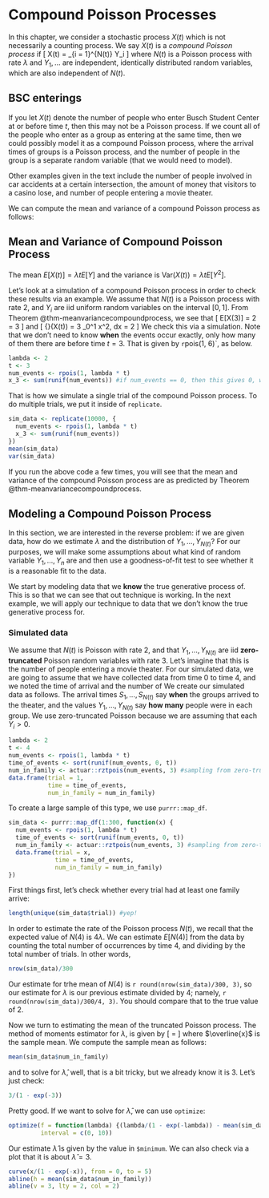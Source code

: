 # Compound Poisson Processes {#chap-cpp}

In this chapter, we consider a stochastic process $X(t)$ which is not necessarily a counting process. We say $X(t)$ is a *compound Poisson process* if 
\[
X(t) = \sum_{i = 1}^{N(t)} Y_i
\]
where $N(t)$ is a Poisson process with rate $\lambda$ and $Y_1, \ldots$ are independent, identically distributed random variables, which are also independent of $N(t)$.

::: {#exm-compoundprocess1}

## BSC enterings

If you let $X(t)$ denote the number of people who enter Busch Student Center at or before time $t$, then this may not be a Poisson process. If we count all of the people who enter as a group as entering at the same time, then we could possibly model it as a compound Poisson process, where the arrival times of groups is a Poisson process, and the number of people in the group is a separate random variable (that we would need to model).

:::

Other examples given in the text include the number of people involved in car accidents at a certain intersection, the amount of money that visitors to a casino lose, and number of people entering a movie theater. 

We can compute the mean and variance of a compound Poisson process as follows:

::: {#thm-meanvariancecompoundprocess}

## Mean and Variance of Compound Poisson Process

The mean $E[X(t)] = \lambda t E[Y]$ and the variance is ${\mathrm{Var}}(X(t)) = \lambda t E[Y^2]$.
:::

Let's look at a simulation of a compound Poisson process in order to check these results via an example. We assume that $N(t)$ is a Poisson process with rate 2, and $Y_i$ are iid uniform random variables on the interval $[0, 1]$. From Theorem @thm-meanvariancecompoundprocess, we see that 
\[
E[X(3)] = 2 \times 3 \times \frac 12 = 3
\]
and 
\[
{\mathrm{Var}}(X(t)) = 3 \times 2 \times \int_0^1 x^2\, dx = 2
\]
We check this via a simulation. Note that we don't need to know **when** the events occur exactly, only how many of them there are before time $t = 3$. That is given by `r`pois(1, 6)`, as below. 

```r
lambda <- 2
t <- 3
num_events <- rpois(1, lambda * t)
x_3 <- sum(runif(num_events)) #if num_events == 0, then this gives 0, which is what we want
```

That is how we simulate a single trial of the compound Poisson process. To do multiple trials, we put it inside of `replicate`.

```r
sim_data <- replicate(10000, {
  num_events <- rpois(1, lambda * t)
  x_3 <- sum(runif(num_events)) 
})
mean(sim_data)
var(sim_data)
```

If you run the above code a few times, you will see that the mean and variance of the compound Poisson process are as predicted by Theorem @thm-meanvariancecompoundprocess.

## Modeling a Compound Poisson Process

In this section, we are interested in the reverse problem: if we are given data, how do we estimate $\lambda$ and the distribution of $Y_1, \ldots, Y_{N(t)}$? For our purposes, we will make some assumptions about what kind of random variable $Y_1, \ldots, Y_n$ are and then use a goodness-of-fit test to see whether it is a reasonable fit to the data.

We start by modeling data that we **know** the true generative process of. This is so that we can see that out technique is working. In the next example, we will apply our technique to data that we don't know the true generative process for.

### Simulated data

We assume that $N(t)$ is Poisson with rate 2, and that $Y_1, \ldots, Y_{N(t)}$ are iid **zero-truncated** Poisson random variables with rate 3. Let's imagine that this is the number of people entering a movie theater. For our simulated data, we are going to assume that we have collected data from time 0 to time 4, and we noted the time of arrival and the number of We create our simulated data as follows. The arrival times $S_1, \ldots, S_{N(t)}$ say **when** the groups arrived to the theater, and the values $Y_1, \ldots, Y_{N(t)}$ say **how many** people were in each group. We use zero-truncated Poisson because we are assuming that each $Y_i > 0$. 

```r
lambda <- 2
t <- 4
num_events <- rpois(1, lambda * t)
time_of_events <- sort(runif(num_events, 0, t))
num_in_family <- actuar::rztpois(num_events, 3) #sampling from zero-truncated
data.frame(trial = 1,
           time = time_of_events,
           num_in_family = num_in_family)
```

To create a large sample of this type, we use `purrr::map_df`.

```r
sim_data <- purrr::map_df(1:300, function(x) {
  num_events <- rpois(1, lambda * t)
  time_of_events <- sort(runif(num_events, 0, t))
  num_in_family <- actuar::rztpois(num_events, 3) #sampling from zero-truncated
  data.frame(trial = x,
             time = time_of_events,
             num_in_family = num_in_family)
})
```

First things first, let's check whether every trial had at least one family arrive:

```r
length(unique(sim_data$trial)) #yep!
```

In order to estimate the rate of the Poisson process $N(t)$, we recall that the expected value of $N(4)$ is $4\lambda$. We can estimate $E[N(4)]$ from the data by counting the total number of occurrences by time 4, and dividing by the total number of trials. In other words, 

```r
nrow(sim_data)/300
```

Our estimate for trhe mean of $N(4)$ is `r round(nrow(sim_data)/300, 3)`, so our estimate for $\lambda$ is our previous estimate divided by 4; namely,  `r round(nrow(sim_data)/300/4, 3)`. You should compare that to the true value of 2.

Now we turn to estimating the mean of the truncated Poisson process. The method of moments estimator for $\lambda$, is given by 
\[
\frac {\hat \lambda}{1 - e^{-\hat \lambda}} = \overline{x}
\]
where $\overline{x}$ is the sample mean. We compute the sample mean as follows:

```r
mean(sim_data$num_in_family)
```

and to solve for $\hat \lambda$, well, that is a bit tricky, but we already know it is 3. Let's just check:

```r
3/(1 - exp(-3))
```

Pretty good. If we want to solve for $\hat \lambda$, we can use `optimize`:

```r
optimize(f = function(lambda) {(lambda/(1 - exp(-lambda)) - mean(sim_data$num_in_family))^2 },
         interval = c(0, 10))
```

Our estimate $\hat \lambda$ is given by the value in `$minimum`.  We can also check via a plot that it is about $\hat \lambda = 3$.

```r
curve(x/(1 - exp(-x)), from = 0, to = 5)
abline(h = mean(sim_data$num_in_family))
abline(v = 3, lty = 2, col = 2)
```







